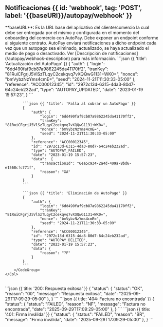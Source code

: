 
## Notificaciones {{ id: 'webhook', tag: 'POST', label: '{{baseURl}}/autopay/webhook' }}
<Note type="warning">
    **baseURL**: Es la URL base del aplicativo del cliente/comercio la cual debe ser entregada por el mismo y configurada en el momento del onboarding del comercio con AutoPay.
</Note>
<Row>
    <Col>
        Debe exponer un endpoint conforme al siguiente contrato. AutoPay enviará notificaciones a dicho endpoint cada vez que un autopago sea eliminado, actualizado, se haya actualizado el medio de pago o desactivado.
        Ver [Descripción de notificaciones](/autopay/webhook-description) para más información.
        <ApiReader
            path="/autopay/webhook"
            method="POST"
            api={props.refs}
        />
    </Col>
    <Col sticky={true}>
        <CodeGroup title="Solicitud" tag="POST" label="{{baseURl}}/autopay/webhook">
            ```json {{ 'title': 'Actualización del AutoPago' }}
            {
                "auth": {
                    "login": "6dd490faf9cb87a9862245da41170ff2",
                    "tranKey": "81RuiCFgrjJ5VlSzTLqyC2cekqvq7vXQQwG1131+WK0=",
                    "nonce": "bmVybzNzYms4cmE=",
                    "seed": "2024-11-21T11:30:33-05:00"
                },
                "reference": "ACC00012345",
                "id": "2972c13d-6315-4da3-80d7-64c24eb232ad",
                "type": "AUTOPAY_UPDATED",
                "date": "2023-01-19 15:57:23",
            }
            ```

            ```json {{ 'title': 'Falla al cobrar un AutoPago' }}
            {
                "auth": {
                    "login": "6dd490faf9cb87a9862245da41170ff2",
                    "tranKey": "81RuiCFgrjJ5VlSzTLqyC2cekqvq7vXQQwG1131+WK0=",
                    "nonce": "bmVybzNzYms4cmE=",
                    "seed": "2024-11-21T11:30:33-05:00"
                },
                "reference": "ACC00012345",
                "id": "2972c13d-6315-4da3-80d7-64c24eb232ad",
                "type": "AUTOPAY_FAILED",
                "date": "2023-01-19 15:57:23",
                "data":  {
                    "transactionId": "6ea5c934-2a4d-409a-8bd6-e1568cfc771f",
                    "reason": "XA"
                }
            }
            ```

            ```json {{ 'title': 'Eliminación de AutoPago' }}
            {
                "auth": {
                    "login": "6dd490faf9cb87a9862245da41170ff2",
                    "tranKey": "81RuiCFgrjJ5VlSzTLqyC2cekqvq7vXQQwG1131+WK0=",
                    "nonce": "bmVybzNzYms4cmE=",
                    "seed": "2024-11-21T11:30:33-05:00"
                },
                "reference": "ACC00012345",
                "id": "2972c13d-6315-4da3-80d7-64c24eb232ad",
                "type": "AUTOPAY_DELETED",
                "date": "2023-01-19 15:57:23",
                "data": {
                    "reason": "?F"
                }
            }
            ```
        </CodeGroup>
    </Col>
</Row>

<Row>
    <Col>
        <ApiReader
            path="/autopay/webhook"
            method="POST"
            type="response"
            api={props.refs}
        />
    </Col>
    <Col sticky>
        <br />
        <CodeGroup title="Respuesta">
            ```json {{ title: '200: Respuesta exitosa' }}
                {
                  "status": {
                     "status": "OK",
                     "reason": "00",
                     "message": "Respuesta exitosa",
                     "date": "2025-09-29T17:09:29-05:00"
                  },
                }
            ```
            ```json {{ title: '404: Factura no encontrada' }}
            {
                "status": {
                    "status": "FAILED",
                    "reason": "NF",
                    "message": "Factura no encontrada",
                    "date": "2025-09-29T17:09:29-05:00"
                },
            }
            ```
            ```json {{ title: '401: Firma inválida' }}
            {
                "status": {
                    "status": "FAILED",
                    "reason": "BR",
                    "message": "Firma inválida",
                    "date": "2025-09-29T17:09:29-05:00"
                },
            }
            ```
        </CodeGroup>
    </Col>
</Row>